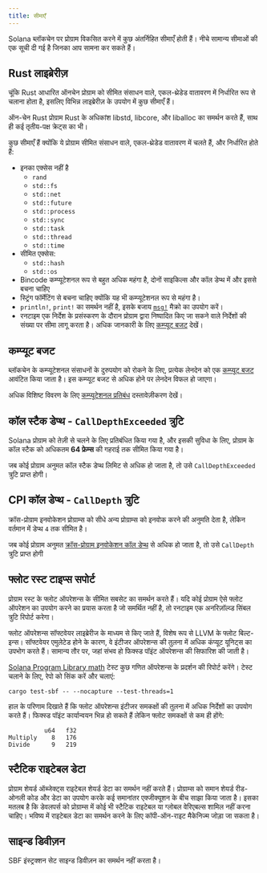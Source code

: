 ```yaml
---
title: सीमाएँ
---
```


Solana ब्लॉकचेन पर प्रोग्राम विकसित करने में कुछ अंतर्निहित सीमाएँ होती हैं।
नीचे सामान्य सीमाओं की एक सूची दी गई है जिनका आप सामना कर सकते हैं।

## Rust लाइब्रेरीज़

चूंकि Rust आधारित ऑनचेन प्रोग्राम को सीमित संसाधन वाले, एकल-थ्रेडेड वातावरण में
निर्धारित रूप से चलाना होता है, इसलिए विभिन्न लाइब्रेरीज़ के उपयोग में कुछ
सीमाएँ हैं।

ऑन-चेन Rust प्रोग्राम Rust के अधिकांश libstd, libcore, और liballoc का समर्थन
करते हैं, साथ ही कई तृतीय-पक्ष क्रेट्स का भी।

कुछ सीमाएँ हैं क्योंकि ये प्रोग्राम सीमित संसाधन वाले, एकल-थ्रेडेड वातावरण में
चलते हैं, और निर्धारित होते हैं:

- इनका एक्सेस नहीं है
  - `rand`
  - `std::fs`
  - `std::net`
  - `std::future`
  - `std::process`
  - `std::sync`
  - `std::task`
  - `std::thread`
  - `std::time`
- सीमित एक्सेस:
  - `std::hash`
  - `std::os`
- Bincode कम्प्यूटेशनल रूप से बहुत अधिक महंगा है, दोनों साइकिल्स और कॉल डेप्थ
  में और इससे बचना चाहिए
- स्ट्रिंग फॉर्मेटिंग से बचना चाहिए क्योंकि यह भी कम्प्यूटेशनल रूप से महंगा है।
- `println!`, `print!` का समर्थन नहीं है, इसके बजाय
  [`msg!`](https://github.com/solana-labs/solana/blob/d9b0fc0e3eec67dfe4a97d9298b15969b2804fab/sdk/program/src/log.rs#L33)
  मैक्रो का उपयोग करें।
- रनटाइम एक निर्देश के प्रसंस्करण के दौरान प्रोग्राम द्वारा निष्पादित किए जा
  सकने वाले निर्देशों की संख्या पर सीमा लागू करता है। अधिक जानकारी के लिए
  [कम्प्यूट बजट](/docs/core/fees#compute-budget) देखें।

## कम्प्यूट बजट

ब्लॉकचेन के कम्प्यूटेशनल संसाधनों के दुरुपयोग को रोकने के लिए, प्रत्येक लेनदेन
को एक [कम्प्यूट बजट](/docs/references/terminology#compute-budget) आवंटित किया
जाता है। इस कम्प्यूट बजट से अधिक होने पर लेनदेन विफल हो जाएगा।

अधिक विशिष्ट विवरण के लिए
[कम्प्यूटेशनल प्रतिबंध](/docs/core/fees#compute-budget) दस्तावेज़ीकरण देखें।

## कॉल स्टैक डेप्थ - `CallDepthExceeded` त्रुटि

Solana प्रोग्राम को तेज़ी से चलने के लिए प्रतिबंधित किया गया है, और इसकी सुविधा
के लिए, प्रोग्राम के कॉल स्टैक को अधिकतम **64 फ्रेम्स** की गहराई तक सीमित किया
गया है।

जब कोई प्रोग्राम अनुमत कॉल स्टैक डेप्थ लिमिट से अधिक हो जाता है, तो उसे
`CallDepthExceeded` त्रुटि प्राप्त होगी।

## CPI कॉल डेप्थ - `CallDepth` त्रुटि

क्रॉस-प्रोग्राम इनवोकेशन प्रोग्राम्स को सीधे अन्य प्रोग्राम्स को इनवोक करने की
अनुमति देता है, लेकिन वर्तमान में डेप्थ `4` तक सीमित है।

जब कोई प्रोग्राम अनुमत [क्रॉस-प्रोग्राम इनवोकेशन कॉल डेप्थ](/docs/core/cpi) से
अधिक हो जाता है, तो उसे `CallDepth` त्रुटि प्राप्त होगी

## फ्लोट रस्ट टाइप्स सपोर्ट

प्रोग्राम रस्ट के फ्लोट ऑपरेशन्स के सीमित सबसेट का समर्थन करते हैं। यदि कोई
प्रोग्राम ऐसे फ्लोट ऑपरेशन का उपयोग करने का प्रयास करता है जो समर्थित नहीं है,
तो रनटाइम एक अनरिज़ॉल्व्ड सिंबल त्रुटि रिपोर्ट करेगा।

फ्लोट ऑपरेशन्स सॉफ्टवेयर लाइब्रेरीज के माध्यम से किए जाते हैं, विशेष रूप से LLVM
के फ्लोट बिल्ट-इन्स। सॉफ्टवेयर एमुलेटेड होने के कारण, वे इंटीजर ऑपरेशन्स की
तुलना में अधिक कंप्यूट यूनिट्स का उपभोग करते हैं। सामान्य तौर पर, जहां संभव हो
फिक्स्ड पॉइंट ऑपरेशन्स की सिफारिश की जाती है।

[Solana Program Library math](https://github.com/solana-labs/solana-program-library/tree/master/libraries/math)
टेस्ट कुछ गणित ऑपरेशन्स के प्रदर्शन की रिपोर्ट करेंगे। टेस्ट चलाने के लिए, रेपो
को सिंक करें और चलाएं:

```shell
cargo test-sbf -- --nocapture --test-threads=1
```

हाल के परिणाम दिखाते हैं कि फ्लोट ऑपरेशन्स इंटीजर समकक्षों की तुलना में अधिक
निर्देशों का उपयोग करते हैं। फिक्स्ड पॉइंट कार्यान्वयन भिन्न हो सकते हैं लेकिन
फ्लोट समकक्षों से कम ही होंगे:

```text
          u64   f32
Multiply    8   176
Divide      9   219
```

## स्टैटिक राइटेबल डेटा

प्रोग्राम शेयर्ड ऑब्जेक्ट्स राइटेबल शेयर्ड डेटा का समर्थन नहीं करते हैं।
प्रोग्राम्स को समान शेयर्ड रीड-ओनली कोड और डेटा का उपयोग करके कई समानांतर
एक्जीक्यूशन के बीच साझा किया जाता है। इसका मतलब है कि डेवलपर्स को प्रोग्राम्स
में कोई भी स्टैटिक राइटेबल या ग्लोबल वेरिएबल्स शामिल नहीं करना चाहिए। भविष्य में
राइटेबल डेटा का समर्थन करने के लिए कॉपी-ऑन-राइट मैकेनिज्म जोड़ा जा सकता है।

## साइन्ड डिवीज़न

SBF इंस्ट्रक्शन सेट साइन्ड डिवीज़न का समर्थन नहीं करता है।
